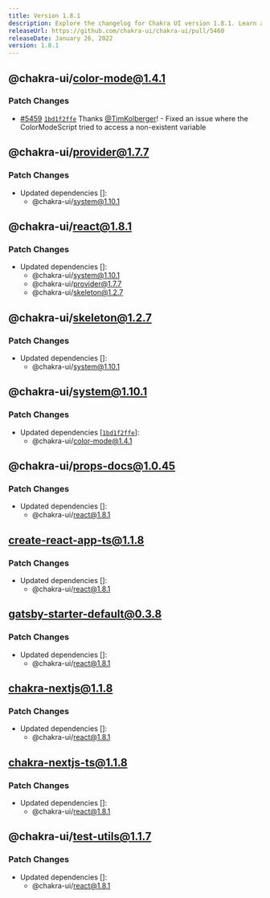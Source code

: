 ```yaml
---
title: Version 1.8.1
description: Explore the changelog for Chakra UI version 1.8.1. Learn about the latest features, bug fixes, and improvements.
releaseUrl: https://github.com/chakra-ui/chakra-ui/pull/5460
releaseDate: January 26, 2022
version: 1.8.1
---
```




## @chakra-ui/color-mode@1.4.1

### Patch Changes

-   [#5459](https://github.com/chakra-ui/chakra-ui/pull/5459)
    [`1bd1f2ffe`](https://github.com/chakra-ui/chakra-ui/commit/1bd1f2ffef44d810a099b001be98e3bfa229ddad)
    Thanks [@TimKolberger](https://github.com/TimKolberger)! - Fixed an issue
    where the ColorModeScript tried to access a non-existent variable

 ## @chakra-ui/provider@1.7.7

### Patch Changes

-   Updated dependencies \[]:
    -   @chakra-ui/system@1.10.1

 ## @chakra-ui/react@1.8.1

### Patch Changes

-   Updated dependencies \[]:
    -   @chakra-ui/system@1.10.1
    -   @chakra-ui/provider@1.7.7
    -   @chakra-ui/skeleton@1.2.7

 ## @chakra-ui/skeleton@1.2.7

### Patch Changes

-   Updated dependencies \[]:
    -   @chakra-ui/system@1.10.1

 ## @chakra-ui/system@1.10.1

### Patch Changes

-   Updated dependencies
    \[[`1bd1f2ffe`](https://github.com/chakra-ui/chakra-ui/commit/1bd1f2ffef44d810a099b001be98e3bfa229ddad)]:
    -   @chakra-ui/color-mode@1.4.1

 ## @chakra-ui/props-docs@1.0.45

### Patch Changes

-   Updated dependencies \[]:
    -   @chakra-ui/react@1.8.1

 ## create-react-app-ts@1.1.8

### Patch Changes

-   Updated dependencies \[]:
    -   @chakra-ui/react@1.8.1

 ## gatsby-starter-default@0.3.8

### Patch Changes

-   Updated dependencies \[]:
    -   @chakra-ui/react@1.8.1

 ## chakra-nextjs@1.1.8

### Patch Changes

-   Updated dependencies \[]:
    -   @chakra-ui/react@1.8.1

 ## chakra-nextjs-ts@1.1.8

### Patch Changes

-   Updated dependencies \[]:
    -   @chakra-ui/react@1.8.1

 ## @chakra-ui/test-utils@1.1.7

### Patch Changes

-   Updated dependencies \[]:
    -   @chakra-ui/react@1.8.1
